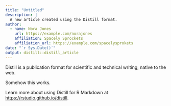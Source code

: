 ```yaml
---
title: "Untitled"
description: |
  A new article created using the Distill format.
author:
  - name: Nora Jones 
    url: https://example.com/norajones
    affiliation: Spacely Sprockets
    affiliation_url: https://example.com/spacelysprokets
date: "`r Sys.Date()`"
output: distill::distill_article
---
```


Distill is a publication format for scientific and technical writing, native to the web.

Somehow this works.

Learn more about using Distill for R Markdown at <https://rstudio.github.io/distill>.





